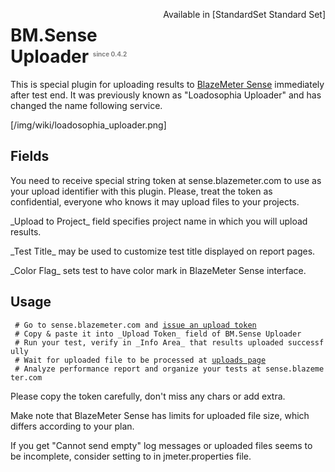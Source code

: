 <div style="float: right" class="plugins_set standard_set">Available in [StandardSet Standard Set]</div>
= BM.Sense Uploader <sup><font color=gray size="1">since 0.4.2</font></sup>=

This is special plugin for uploading results to
[https://sense.blazemeter.com/?utm_source=jpgc&utm_medium=link&utm_campaign=wiki BlazeMeter Sense]
immediately after test end. It was previously known as "Loadosophia Uploader" and has changed the name following service.

[/img/wiki/loadosophia_uploader.png]

==Fields==

You need to receive special string token at sense.blazemeter.com
to use as your upload identifier with this plugin. 
Please, treat the token as confidential, everyone who knows it
may upload files to your projects. 

_Upload to Project_ field specifies project name in which you will upload results.

_Test Title_ may be used to customize test title displayed on report pages.

_Color Flag_ sets test to have color mark in BlazeMeter Sense interface.


==Usage==

  # Go to sense.blazemeter.com and [https://sense.blazemeter.com/gui/upload/token/?utm_source=jpgc&utm_medium=link&utm_campaign=wikitoken issue an upload token]
  # Copy & paste it into _Upload Token_ field of BM.Sense Uploader
  # Run your test, verify in _Info Area_ that results uploaded successfully
  # Wait for uploaded file to be processed at [https://sense.blazemeter.com/gui/upload/?utm_source=jpgc&utm_medium=link&utm_campaign=wikiupload uploads page]
  # Analyze performance report and organize your tests at sense.blazemeter.com

Please copy the token carefully, don't miss any chars or add extra.

Make note that BlazeMeter Sense has limits for uploaded file size, which differs according to your plan.

If you get "Cannot send empty" log messages or uploaded files seems to be incomplete, consider setting {{{jmeter.save.saveservice.autoflush}}} to {{{true}}} in jmeter.properties file.

